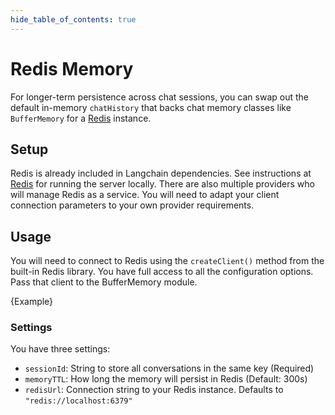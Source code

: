 ```yaml
---
hide_table_of_contents: true
---
```



# Redis Memory

For longer-term persistence across chat sessions, you can swap out the default in-memory `chatHistory` that backs chat memory classes like `BufferMemory` for a [Redis](https://redis.io/) instance.

## Setup

Redis is already included in Langchain dependencies.  See instructions at [Redis](https://redis.io/docs/getting-started/) for running the server locally. There are also multiple providers who will manage Redis as a service. You will need to adapt your client connection parameters to your own provider requirements.

## Usage

You will need to connect to Redis using the `createClient()` method from the built-in Redis library. You have full access to all the configuration options. Pass that client to the BufferMemory module. 


<CodeBlock language="typescript">{Example}</CodeBlock>

### Settings

You have three settings:

- `sessionId`: String to store all conversations in the same key (Required)
- `memoryTTL`: How long the memory will persist in Redis (Default: 300s)
- `redisUrl`: Connection string to your Redis instance. Defaults to `"redis://localhost:6379"`
